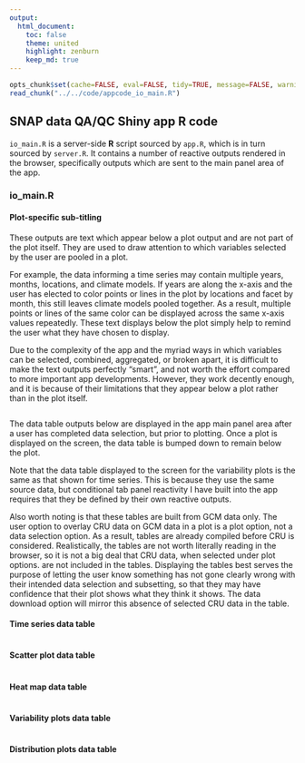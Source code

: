 ```yaml
---
output:
  html_document:
    toc: false
    theme: united
    highlight: zenburn
    keep_md: true
---
```


```r
opts_chunk$set(cache=FALSE, eval=FALSE, tidy=TRUE, message=FALSE, warning=FALSE)
read_chunk("../../code/appcode_io_main.R")
```

##
##
## SNAP data QA/QC Shiny app R code

`io_main.R` is a server-side **R** script sourced by `app.R`, which is in turn sourced by `server.R`.
It contains a number of reactive outputs rendered in the browser, specifically outputs which are sent to the main panel area of the app.

### io_main.R

#### Plot-specific sub-titling

These outputs are text which appear below a plot output and are not part of the plot itself.
They are used to draw attention to which variables selected by the user are pooled in a plot.

For example, the data informing a time series may contain multiple years, months, locations, and climate models.
If years are along the x-axis and the user has elected to color points or lines in the plot by locations and facet by month,
this still leaves climate models pooled together.
As a result, multiple points or lines of the same color can be displayed across the same x-axis values repeatedly.
These text displays below the plot simply help to remind the user what they have chosen to display.

Due to the complexity of the app and the myriad ways in which variables can be selected, combined, aggregated, or broken apart,
it is difficult to make the text outputs perfectly "smart", and not worth the effort compared to more important app developments.
However, they work decently enough, and it is because of their limitations that they appear below a plot rather than in the plot itself.

```r
```

The data table outputs below are displayed in the app main panel area after a user has completed data selection, but prior to plotting.
Once a plot is displayed on the screen, the data table is bumped down to remain below the plot.

Note that the data table displayed to the screen for the variability plots  is the same as that shown for time series.
This is because they use the same source data, but conditional tab panel reactivity I have built into the app requires that they be defined by their own reactive outputs.

Also worth noting is that these tables are built from GCM data only.
The user option to overlay CRU data on GCM data in a plot is a plot option, not a data selection option.
As a result, tables are already compiled before CRU is considered.
Realistically, the tables are not worth literally reading in the browser, so it is not a big deal that CRU data, when selected under plot options. are not included in the tables.
Displaying the tables best serves the purpose of letting the user know something has not gone clearly wrong with their intended data selection and subsetting,
so that they may have confidence that their plot shows what they think it shows.
The data download option will mirror this absence of selected CRU data in the table.

#### Time series data table

```r
```

#### Scatter plot data table

```r
```

#### Heat map data table

```r
```

#### Variability plots data table

```r
```

#### Distribution plots data table

```r
```
